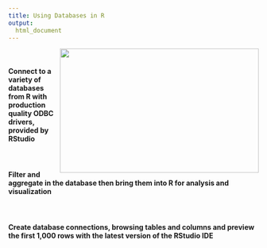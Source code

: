 ```yaml
---
title: Using Databases in R
output: 
  html_document
---
```


<img src="images/homepage/new-conn.png" width=400 height=250 align="right"/>

</br>

#### Connect to a variety of databases from R with production quality ODBC drivers, provided by RStudio

</br>

#### Filter and aggregate in the database then bring them into R for analysis and visualization

</br>

#### Create database connections, browsing tables and columns and preview the first 1,000 rows with the latest version of the RStudio IDE

</br></br></br>
